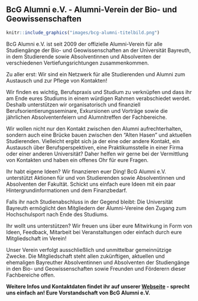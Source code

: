 ## BcG Alumni e.V. - Alumni-Verein der Bio- und Geowissenschaften {#bcg-alumni}

```r
knitr::include_graphics("images/bcg-alumni-titelbild.png")
```

BcG Alumni e.V. ist seit 2009 der offizielle Alumni-Verein für alle Studiengänge der Bio- und Geowissenschaften an der Universität Bayreuth,
in dem Studierende sowie Absolventinnen und Absolventen der verschiedenen Vertiefungsrichtungen zusammenkommen.

Zu aller erst: Wir sind ein Netzwerk für alle Studierenden und Alumni zum Austausch und zur Pflege von Kontakten!

Wir finden es wichtig, Berufspraxis und Studium zu verknüpfen und dass ihr am Ende eures Studiums in einem würdigen Rahmen verabschiedet werdet.
Deshalb unterstützen wir organisatorisch und finanziell Berufsorientierungsseminare, Exkursionen und Vorträge sowie die jährlichen Absolventenfeiern und Alumnitreffen der Fachbereiche.

Wir wollen nicht nur den Kontakt zwischen den Alumni aufrechterhalten, sondern auch eine Brücke bauen zwischen den "Alten Hasen" und aktuellen Studierenden.
Vielleicht ergibt sich ja der eine oder andere Kontakt, ein Austausch über Berufsperspektiven, eine Praktikumsstelle in einer Firma oder einer anderen Universität?
Daher helfen wir gerne bei der Vermittlung von Kontakten und haben ein offenes Ohr für eure Fragen.

Ihr habt eigene Ideen? Wir finanzieren euer Ding! BcG Alumni e.V. unterstützt Aktionen für und von Studierenden sowie Absolventinnen und Absolventen der Fakultät.
Schickt uns einfach eure Ideen mit ein paar Hintergrundinformationen und dem Finanzbedarf.

Falls ihr nach Studienabschluss in der Gegend bleibt: Die Universität Bayreuth ermöglicht den Mitgliedern der Alumni-Vereine den Zugang zum Hochschulsport nach Ende des Studiums.

Ihr wollt uns unterstützen? Wir freuen uns über eure Mitwirkung in Form von Ideen, Feedback, Mitarbeit bei Veranstaltungen oder einfach durch eure Mitgliedschaft im Verein!

Unser Verein verfolgt ausschließlich und unmittelbar gemeinnützige Zwecke. Die Mitgliedschaft steht allen zukünftigen, aktuellen und ehemaligen Bayreuther Absolventinnen und Absolventen der Studiengänge
in den Bio- und Geowissenschaften sowie Freunden und Förderern dieser Fachbereiche offen.

**Weitere Infos und Kontaktdaten findet ihr auf unserer [Webseite](https://www.bcg-alumni.uni-bayreuth.de) - sprecht uns einfach an! Eure Vorstandschaft von BcG Alumni e.V.**